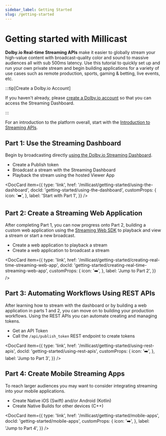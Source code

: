 ```yaml
---
sidebar_label: Getting Started
slug: /getting-started
---
```



# Getting started with Millicast

**Dolby.io Real-time Streaming APIs** make it easier to globally stream your high-value content with broadcast-quality color and sound to massive audiences all with sub 500ms latency. Use this tutorial to quickly set up and run your own private stream and begin building applications for a variety of use cases such as remote production, sports, gaming & betting, live events, etc.

:::tip[Create a Dolby.io Account]

If you haven't already, please [create a Dolby.io account](https://dashboard.dolby.io/signup/?utm_medium=docs&utm_campaign=getting-started&utm_source=docs) so that you can access the Streaming Dashboard.

:::

For an introduction to the platform overall, start with the [Introduction to Streaming APIs](/millicast/introduction-to-streaming-apis.mdx).

## Part 1: Use the Streaming Dashboard

Begin by broadcasting directly [using the Dolby.io Streaming Dashboard](/millicast/getting-started/using-the-dashboard.mdx).

- Create a Publish token
- Broadcast a stream with the Streaming Dashboard
- Playback the stream using the hosted Viewer App

<DocCard
  item={{
    type: 'link',
    href: '/millicast/getting-started/using-the-dashboard',
    docId: 'getting-started/using-the-dashboard',
    customProps: {
      icon: '➡️',
    },
    label: 'Start with Part 1',
  }}
/>

## Part 2: Create a Streaming Web Application

After completing Part 1, you can now progress onto Part 2, building a custom web application using the [Streaming Web SDK](/millicast/client-sdks/web.mdx) to playback and view a stream or start a new broadcast.

- Create a web application to playback a stream
- Create a web application to broadcast a stream

<DocCard
  item={{
    type: 'link',
    href: '/millicast/getting-started/creating-real-time-streaming-web-app',
    docId: 'getting-started/creating-real-time-streaming-web-app',
    customProps: {
      icon: '➡️',
    },
    label: 'Jump to Part 2',
  }}
/>

## Part 3: Automating Workflows Using REST APIs

After learning how to stream with the dashboard or by building a web application in parts 1 and 2, you can move on to building your production workflows. Using the REST APIs you can automate creating and managing tokens.

- Get an API Token
- Call the `/api/publish_token` REST endpoint to create tokens

<DocCard
  item={{
    type: 'link',
    href: '/millicast/getting-started/using-rest-apis',
    docId: 'getting-started/using-rest-apis',
    customProps: {
      icon: '➡️',
    },
    label: 'Jump to Part 3',
  }}
/>

## Part 4: Create Mobile Streaming Apps

To reach larger audiences you may want to consider integrating streaming into your mobile applications.

- Create Native iOS (Swift) and/or Android (Kotlin)
- Create Native Builds for other devices (C++)

<DocCard
  item={{
    type: 'link',
    href: '/millicast/getting-started/mobile-apps',
    docId: 'getting-started/mobile-apps',
    customProps: {
      icon: '➡️',
    },
    label: 'Jump to Part 4',
  }}
/>

